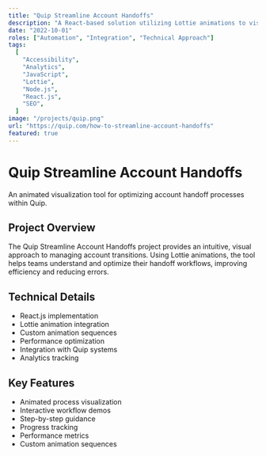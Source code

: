 ```yaml
---
title: "Quip Streamline Account Handoffs"
description: "A React-based solution utilizing Lottie animations to visualize and optimize account handoff processes within Quip."
date: "2022-10-01"
roles: ["Automation", "Integration", "Technical Approach"]
tags:
  [
    "Accessibility",
    "Analytics",
    "JavaScript",
    "Lottie",
    "Node.js",
    "React.js",
    "SEO",
  ]
image: "/projects/quip.png"
url: "https://quip.com/how-to-streamline-account-handoffs"
featured: true
---
```


# Quip Streamline Account Handoffs

An animated visualization tool for optimizing account handoff processes within Quip.

## Project Overview

The Quip Streamline Account Handoffs project provides an intuitive, visual approach to managing account transitions. Using Lottie animations, the tool helps teams understand and optimize their handoff workflows, improving efficiency and reducing errors.

## Technical Details

- React.js implementation
- Lottie animation integration
- Custom animation sequences
- Performance optimization
- Integration with Quip systems
- Analytics tracking

## Key Features

- Animated process visualization
- Interactive workflow demos
- Step-by-step guidance
- Progress tracking
- Performance metrics
- Custom animation sequences

